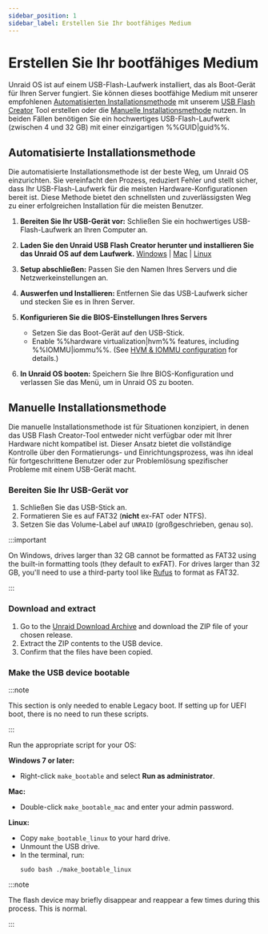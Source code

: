 ```yaml
---
sidebar_position: 1
sidebar_label: Erstellen Sie Ihr bootfähiges Medium
---
```


# Erstellen Sie Ihr bootfähiges Medium

Unraid OS ist auf einem USB-Flash-Laufwerk installiert, das als Boot-Gerät für Ihren Server fungiert. Sie können dieses bootfähige Medium mit unserer empfohlenen [Automatisierten Installationsmethode](./create-your-bootable-media.mdx#automated-install-method) mit unserem [USB Flash Creator](https://unraid.net/download) Tool erstellen oder die [Manuelle Installationsmethode](./create-your-bootable-media.mdx#manual-install-method) nutzen. In beiden Fällen benötigen Sie ein hochwertiges USB-Flash-Laufwerk (zwischen 4 und 32 GB) mit einer einzigartigen %%GUID|guid%%.

## Automatisierte Installationsmethode

Die automatisierte Installationsmethode ist der beste Weg, um Unraid OS einzurichten. Sie vereinfacht den Prozess, reduziert Fehler und stellt sicher, dass Ihr USB-Flash-Laufwerk für die meisten Hardware-Konfigurationen bereit ist. Diese Methode bietet den schnellsten und zuverlässigsten Weg zu einer erfolgreichen Installation für die meisten Benutzer.

1. **Bereiten Sie Ihr USB-Gerät vor:**
   Schließen Sie ein hochwertiges USB-Flash-Laufwerk an Ihren Computer an.

2. **Laden Sie den Unraid USB Flash Creator herunter und installieren Sie das Unraid OS auf dem Laufwerk.**
   [Windows](https://releases.unraid.net/dl/stable/usb-creator.exe) | [Mac](https://releases.unraid.net/dl/stable/usb-creator.dmg) | [Linux](https://releases.unraid.net/dl/stable/usb-creator.deb)

3. **Setup abschließen:**
   Passen Sie den Namen Ihres Servers und die Netzwerkeinstellungen an.

4. **Auswerfen und Installieren:**
   Entfernen Sie das USB-Laufwerk sicher und stecken Sie es in Ihren Server.

5. **Konfigurieren Sie die BIOS-Einstellungen Ihres Servers**
   - Setzen Sie das Boot-Gerät auf den USB-Stick.
   - Enable %%hardware virtualization|hvm%% features, including %%IOMMU|iommu%%.  (See [HVM & IOMMU configuration](../../using-unraid-to/create-virtual-machines/overview-and-system-prep.mdx#hvm--iommu-what-they-enable) for details.)

6. **In Unraid OS booten:**
   Speichern Sie Ihre BIOS-Konfiguration und verlassen Sie das Menü, um in Unraid OS zu booten.

## Manuelle Installationsmethode

Die manuelle Installationsmethode ist für Situationen konzipiert, in denen das USB Flash Creator-Tool entweder nicht verfügbar oder mit Ihrer Hardware nicht kompatibel ist. Dieser Ansatz bietet die vollständige Kontrolle über den Formatierungs- und Einrichtungsprozess, was ihn ideal für fortgeschrittene Benutzer oder zur Problemlösung spezifischer Probleme mit einem USB-Gerät macht.

### Bereiten Sie Ihr USB-Gerät vor

1. Schließen Sie das USB-Stick an.
2. Formatieren Sie es auf FAT32 (**nicht** ex-FAT oder NTFS).
3. Setzen Sie das Volume-Label auf `UNRAID` (großgeschrieben, genau so).

:::important

On Windows, drives larger than 32 GB cannot be formatted as FAT32 using the built-in formatting tools (they default to exFAT). For drives larger than 32 GB, you'll need to use a third-party tool like [Rufus](https://rufus.ie/en/) to format as FAT32.

:::

### Download and extract

1. Go to the [Unraid Download Archive](../../download_list.mdx) and download the ZIP file of your chosen release.
2. Extract the ZIP contents to the USB device.
3. Confirm that the files have been copied.

### Make the USB device bootable

:::note

This section is only needed to enable Legacy boot. If setting up for UEFI boot, there is no need to run these scripts.

:::

Run the appropriate script for your OS:

**Windows 7 or later:**

- Right-click `make_bootable` and select **Run as administrator**.

**Mac:**

- Double-click `make_bootable_mac` and enter your admin password.

**Linux:**

- Copy `make_bootable_linux` to your hard drive.
- Unmount the USB drive.
- In the terminal, run:
  ```
  sudo bash ./make_bootable_linux
  ```

:::note

The flash device may briefly disappear and reappear a few times during this process. This is normal.

:::
